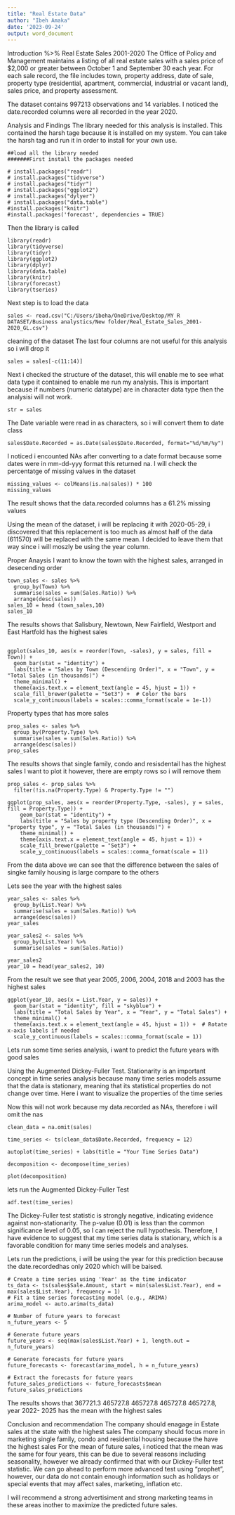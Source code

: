 ---
title: "Real Estate Data"
author: "Ibeh Amaka"
date: '2023-09-24'
output: word_document
---
Introduction %>% 
Real Estate Sales 2001-2020
The Office of Policy and Management maintains a listing of all real estate sales with a sales price of $2,000 or greater between October 1 and September 30 each year. For each sale record, the file includes town, property address, date of sale, property type (residential, apartment, commercial, industrial or vacant land), sales price, and property assessment.

The dataset contains 997213 observations and 14 variables.
I noticed the date.recorded columns were all recorded in the year 2020.

Analysis and Findings
The library needed for this analysis is installed. This contained the harsh tage because it is installed on my 
system. You can take the harsh tag and run it in order to install for your own use. 
```
##load all the library needed
#######First install the packages needed

# install.packages("readr")
# install.packages("tidyverse")
# install.packages("tidyr")
# install.packages("ggplot2")
# install.packages("dylyer")
# install.packages("data.table")
#install.packages("knitr")
#install.packages('forecast', dependencies = TRUE)

```
Then the library is called

```
library(readr)
library(tidyverse)
library(tidyr)
library(ggplot2)
library(dplyr)
library(data.table)
library(knitr)
library(forecast)
library(tseries)

```
Next step is to load the data


```
sales <- read.csv("C:/Users/ibeha/OneDrive/Desktop/MY R DATASET/Business analystics/New folder/Real_Estate_Sales_2001-2020_GL.csv")
```

cleaning of the dataset
The last four columns are not useful for this analysis so i will drop it

```
sales = sales[-c(11:14)]
```
Next i checked the structure of the dataset, this will enable me to see what data type it contained to enable
me run my analysis. This is important because if numbers (numeric datatype) are in character data type then 
the analysisi will not work.

```
str = sales
```
The Date variable were read in as characters, so i will convert them to date class
```
sales$Date.Recorded = as.Date(sales$Date.Recorded, format="%d/%m/%y")
```
I noticed i encounted NAs after converting to a date format because some dates were in mm-dd-yyy format this returned na. I will check the percentatge of missing values in the dataset
```
missing_values <- colMeans(is.na(sales)) * 100
missing_values
```
The result shows that the data.recorded columns has a 61.2% missing values

Using the mean of the dataset, i will be replacing it with 2020-05-29, i discovered that this replacement is too much as almost half of the data (611570) will be replaced with the same mean. 
I decided to leave them that way since i will moszly be using the year column.

Proper Anaysis
I want to know the town with the highest sales, arranged in desecending order

```
town_sales <- sales %>%
  group_by(Town) %>%
  summarise(sales = sum(Sales.Ratio)) %>%
  arrange(desc(sales))
sales_10 = head (town_sales,10)
sales_10
```
The results shows that Salisbury, Newtown, New Fairfield, Westport and East Hartfold has the highest sales

```

ggplot(sales_10, aes(x = reorder(Town, -sales), y = sales, fill = Town)) +
  geom_bar(stat = "identity") +
  labs(title = "Sales by Town (Descending Order)", x = "Town", y = "Total Sales (in thousands)") +
  theme_minimal() +
  theme(axis.text.x = element_text(angle = 45, hjust = 1)) +
  scale_fill_brewer(palette = "Set3") +  # Color the bars
  scale_y_continuous(labels = scales::comma_format(scale = 1e-1))
```
Property types that has more sales
```
prop_sales <- sales %>%
  group_by(Property.Type) %>%
  summarise(sales = sum(Sales.Ratio)) %>%
  arrange(desc(sales))
prop_sales
```
The results shows that single family, condo and resisdentail has the highest sales
 I want to plot it however, there are empty rows so i will remove them
``` 
prop_sales <- prop_sales %>%
  filter(!is.na(Property.Type) & Property.Type != "")
  
ggplot(prop_sales, aes(x = reorder(Property.Type, -sales), y = sales, fill = Property.Type)) +
    geom_bar(stat = "identity") +
    labs(title = "Sales by property type (Descending Order)", x = "property type", y = "Total Sales (in thousands)") +
    theme_minimal() +
    theme(axis.text.x = element_text(angle = 45, hjust = 1)) +
    scale_fill_brewer(palette = "Set3") +
    scale_y_continuous(labels = scales::comma_format(scale = 1))
```
From the data above we can see that the difference between the sales of singke family housing is large compare to the others

Lets see the year with the highest sales
``` 
year_sales <- sales %>%
  group_by(List.Year) %>%
  summarise(sales = sum(Sales.Ratio)) %>%
  arrange(desc(sales))
year_sales

year_sales2 <- sales %>%
  group_by(List.Year) %>%
  summarise(sales = sum(Sales.Ratio)) 
  
year_sales2
year_10 = head(year_sales2, 10)

```
From the result we see that year 2005, 2006, 2004, 2018 and 2003 has the highest sales
``` 
ggplot(year_10, aes(x = List.Year, y = sales)) +
  geom_bar(stat = "identity", fill = "skyblue") +
  labs(title = "Total Sales by Year", x = "Year", y = "Total Sales") +
  theme_minimal() +
  theme(axis.text.x = element_text(angle = 45, hjust = 1)) +  # Rotate x-axis labels if needed
  scale_y_continuous(labels = scales::comma_format(scale = 1))
```

Lets run some time series analysis, i want to predict the future years with good sales

Using the Augmented Dickey-Fuller Test. Stationarity is an important concept in time series analysis 
because many time series models assume that the data is stationary, 
meaning that its statistical properties do not change over time.
Here i want to visualize the properties of the time series

Now this will not work because my data.recorded as NAs, therefore i will omit the nas

```
clean_data = na.omit(sales)

time_series <- ts(clean_data$Date.Recorded, frequency = 12)

autoplot(time_series) + labs(title = "Your Time Series Data")

decomposition <- decompose(time_series)

plot(decomposition)
```
lets run the Augmented Dickey-Fuller Test
```
adf.test(time_series)

```
The Dickey-Fuller test statistic is strongly negative, indicating evidence against non-stationarity.
The p-value (0.01) is less than the common significance level of 0.05, so I can reject the null hypothesis.
Therefore, I have evidence to suggest that my time series data is stationary, which is a favorable condition for many time series models and analyses.

Lets run the predictions, i will be using the year for this prediction because the date.recordedhas only 2020 which will be baised.
```
# Create a time series using 'Year' as the time indicator
ts_data <- ts(sales$Sale.Amount, start = min(sales$List.Year), end = max(sales$List.Year), frequency = 1)
# Fit a time series forecasting model (e.g., ARIMA)
arima_model <- auto.arima(ts_data)

# Number of future years to forecast
n_future_years <- 5

# Generate future years
future_years <- seq(max(sales$List.Year) + 1, length.out = n_future_years)

# Generate forecasts for future years
future_forecasts <- forecast(arima_model, h = n_future_years)

# Extract the forecasts for future years
future_sales_predictions <- future_forecasts$mean
future_sales_predictions 
```
The results shows that 367721.3 465727.8 465727.8 465727.8 465727.8, year 2022- 2025 has the mean with the highest sales

Conclusion and recommendation
The company should enagage in Estate sales at the state with the highest sales
The company should focus more in marketing single family, condo and residential housing because the have the highest sales
For the mean of future sales, i noticed that the mean was the same for four years, this can be due to several reasons including seasonality, however we already confirmed that with our Dickey-Fuller test statistic. We can go ahead to perform more advanced test using "prophet", however, our data do not contain enough information such as  holidays or special events that may affect sales, marketing, inflation etc. 

I will recommend a strong advertisiment and strong marketing teams in these areas inother to maximize the predicted future sales.
